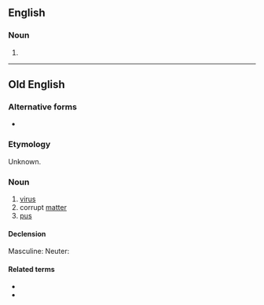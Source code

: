 ==English==

===Noun===
{{head|en|noun plural form}}

# {{plural of|wyrm|lang=en}}

----

==Old English==

===Alternative forms===
* {{alter|ang|ƿyrms}}

===Etymology===
Unknown.

===Noun===
{{ang-noun|mn}}

# [[virus]]
# corrupt [[matter]]
# [[pus]]

====Declension====
Masculine:
{{ang-decl-noun-a-m|wyrms}}
Neuter:
{{ang-decl-noun-a-n|wyrms}}

====Related terms====
* {{l|ang|ġewyrms}}
* {{l|ang|wyrmsan}}